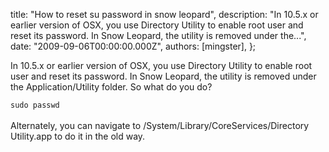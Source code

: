 
  title: "How to reset su password in snow leopard",
  description: "In 10.5.x or earlier version of OSX, you use Directory Utility to enable root user and reset its password. In Snow Leopard, the utility is removed under the...",
  date: "2009-09-06T00:00:00.000Z",
  authors: [mingster],
};

<p>In 10.5.x or <span class="blsp-spelling-corrected" id="SPELLING_ERROR_0">earlier</span> version of <span class="blsp-spelling-error" id="SPELLING_ERROR_1">OSX</span>, you use Directory Utility to enable root user and reset its password. In Snow Leopard, the utility is removed under the Application/Utility folder.  So what do you do?<br /><code><br /><span class="blsp-spelling-error" id="SPELLING_ERROR_2">sudo</span> <span class="blsp-spelling-error" id="SPELLING_ERROR_3">passwd</span><br /></code><br />Alternately, you can navigate to /System/Library/<span class="blsp-spelling-error" id="SPELLING_ERROR_4">CoreServices</span>/Directory Utility.app to do it in the old way.</p>
